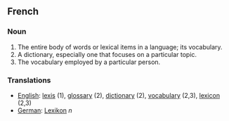 ==French==

===Noun===
#The entire body of words or lexical items in a language; its vocabulary.
#A dictionary, especially one that focuses on a particular topic.
#The vocabulary employed by a particular person.

===Translations===
*[[English]]: [[lexis]] (1), [[glossary]] (2), [[dictionary]] (2), [[vocabulary]] (2,3), [[lexicon]] (2,3)
*[[German]]: [[Lexikon]] ''n''
